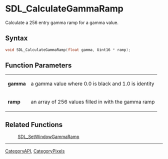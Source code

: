 = SDL_CalculateGammaRamp =

Calculate a 256 entry gamma ramp for a gamma value.

== Syntax ==

<syntaxhighlight lang='c'>
void SDL_CalculateGammaRamp(float gamma, Uint16 * ramp);
</syntaxhighlight>

== Function Parameters ==

{|
|'''gamma'''
|a gamma value where 0.0 is black and 1.0 is identity
|-
|'''ramp'''
|an array of 256 values filled in with the gamma ramp
|}

== Related Functions ==

:[[SDL_SetWindowGammaRamp]]

----
[[CategoryAPI]], [[CategoryPixels]]


